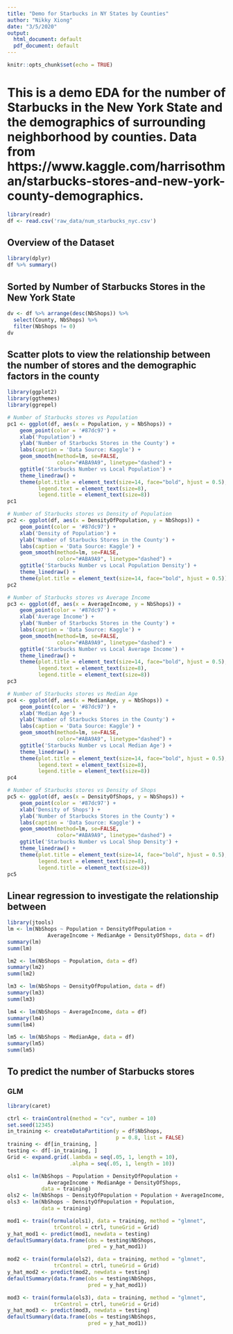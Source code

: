 ```yaml
---
title: "Demo for Starbucks in NY States by Counties"
author: "Nikky Xiong"
date: "3/5/2020"
output:
  html_document: default
  pdf_document: default
---
```


```r
knitr::opts_chunk$set(echo = TRUE)
```

# This is a demo EDA for the number of Starbucks in the New York State and the demographics of surrounding neighborhood by counties. Data from https://www.kaggle.com/harrisothman/starbucks-stores-and-new-york-county-demographics.

```r
library(readr)
df <- read.csv('raw_data/num_starbucks_nyc.csv')
```

## Overview of the Dataset

```r
library(dplyr)
df %>% summary()
```

## Sorted by Number of Starbucks Stores in the New York State

```r
dv <- df %>% arrange(desc(NbShops)) %>% 
  select(County, NbShops) %>% 
  filter(NbShops != 0)
dv
```

## Scatter plots to view the relationship between the number of stores and the demographic factors in the county

```r
library(ggplot2)
library(ggthemes)
library(ggrepel)

# Number of Starbucks stores vs Population
pc1 <- ggplot(df, aes(x = Population, y = NbShops)) + 
    geom_point(color = '#87dc97') +
    xlab('Population') + 
    ylab('Number of Starbucks Stores in the County') + 
    labs(caption = 'Data Source: Kaggle') +
    geom_smooth(method=lm, se=FALSE, 
                color="#ABA9A9", linetype="dashed") +
    ggtitle('Starbucks Number vs Local Population') +
    theme_linedraw() +
    theme(plot.title = element_text(size=14, face="bold", hjust = 0.5),
          legend.text = element_text(size=8),
          legend.title = element_text(size=8)) 
pc1

# Number of Starbucks stores vs Density of Population
pc2 <- ggplot(df, aes(x = DensityOfPopulation, y = NbShops)) + 
    geom_point(color = '#87dc97') +
    xlab('Density of Population') + 
    ylab('Number of Starbucks Stores in the County') + 
    labs(caption = 'Data Source: Kaggle') +
    geom_smooth(method=lm, se=FALSE, 
                color="#ABA9A9", linetype="dashed") +
    ggtitle('Starbucks Number vs Local Population Density') +
    theme_linedraw() +
    theme(plot.title = element_text(size=14, face="bold", hjust = 0.5))
pc2

# Number of Starbucks stores vs Average Income
pc3 <- ggplot(df, aes(x = AverageIncome, y = NbShops)) + 
    geom_point(color = '#87dc97') +
    xlab('Average Income') + 
    ylab('Number of Starbucks Stores in the County') + 
    labs(caption = 'Data Source: Kaggle') +
    geom_smooth(method=lm, se=FALSE, 
                color="#ABA9A9", linetype="dashed") +
    ggtitle('Starbucks Number vs Local Average Income') +
    theme_linedraw() +
    theme(plot.title = element_text(size=14, face="bold", hjust = 0.5),
          legend.text = element_text(size=8),
          legend.title = element_text(size=8))
pc3

# Number of Starbucks stores vs Median Age
pc4 <- ggplot(df, aes(x = MedianAge, y = NbShops)) + 
    geom_point(color = '#87dc97') +
    xlab('Median Age') + 
    ylab('Number of Starbucks Stores in the County') + 
    labs(caption = 'Data Source: Kaggle') +
    geom_smooth(method=lm, se=FALSE, 
                color="#ABA9A9", linetype="dashed") +
    ggtitle('Starbucks Number vs Local Median Age') +
    theme_linedraw() +
    theme(plot.title = element_text(size=14, face="bold", hjust = 0.5),
          legend.text = element_text(size=8),
          legend.title = element_text(size=8))
pc4

# Number of Starbucks stores vs Density of Shops
pc5 <- ggplot(df, aes(x = DensityOfShops, y = NbShops)) + 
    geom_point(color = '#87dc97') +
    xlab('Density of Shops') + 
    ylab('Number of Starbucks Stores in the County') + 
    labs(caption = 'Data Source: Kaggle') +
    geom_smooth(method=lm, se=FALSE, 
                color="#ABA9A9", linetype="dashed") +
    ggtitle('Starbucks Number vs Local Shop Density') +
    theme_linedraw() +
    theme(plot.title = element_text(size=14, face="bold", hjust = 0.5),
          legend.text = element_text(size=8),
          legend.title = element_text(size=8))
pc5
```

## Linear regression to investigate the relationship between

```r
library(jtools)
lm <- lm(NbShops ~ Population + DensityOfPopulation +
             AverageIncome + MedianAge + DensityOfShops, data = df)
summary(lm)
summ(lm)
```


```r
lm2 <- lm(NbShops ~ Population, data = df)
summary(lm2)
summ(lm2)
```

```r
lm3 <- lm(NbShops ~ DensityOfPopulation, data = df)
summary(lm3)
summ(lm3)
```

```r
lm4 <- lm(NbShops ~ AverageIncome, data = df)
summary(lm4)
summ(lm4)
```

```r
lm5 <- lm(NbShops ~ MedianAge, data = df)
summary(lm5)
summ(lm5)
```

## To predict the number of Starbucks stores 

### GLM

```r
library(caret)

ctrl <- trainControl(method = "cv", number = 10)
set.seed(12345)
in_training <- createDataPartition(y = df$NbShops, 
                                   p = 0.8, list = FALSE)
training <- df[in_training, ]
testing <- df[-in_training, ]
Grid <- expand.grid(.lambda = seq(.05, 1, length = 10),
                    .alpha = seq(.05, 1, length = 10))
```

```r
ols1 <- lm(NbShops ~ Population + DensityOfPopulation +
             AverageIncome + MedianAge + DensityOfShops, 
           data = training)
ols2 <- lm(NbShops ~ DensityOfPopulation + Population + AverageIncome, data = training)
ols3 <- lm(NbShops ~ DensityOfPopulation + Population, 
           data = training)
```

```r
mod1 <- train(formula(ols1), data = training, method = "glmnet", 
               trControl = ctrl, tuneGrid = Grid)
y_hat_mod1 <- predict(mod1, newdata = testing)
defaultSummary(data.frame(obs = testing$NbShops, 
                          pred = y_hat_mod1))
```

```r
mod2 <- train(formula(ols2), data = training, method = "glmnet", 
               trControl = ctrl, tuneGrid = Grid)
y_hat_mod2 <- predict(mod2, newdata = testing)
defaultSummary(data.frame(obs = testing$NbShops, 
                          pred = y_hat_mod1))
```

```r
mod3 <- train(formula(ols3), data = training, method = "glmnet", 
               trControl = ctrl, tuneGrid = Grid)
y_hat_mod3 <- predict(mod3, newdata = testing)
defaultSummary(data.frame(obs = testing$NbShops, 
                          pred = y_hat_mod1))
```
